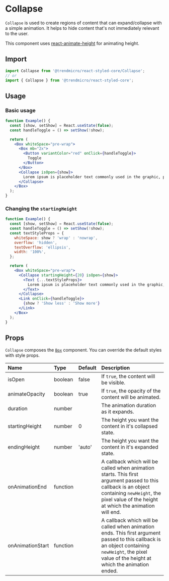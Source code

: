 # Collapse

`Collapse` is used to create regions of content that can expand/collapse with a simple animation. It helps to hide content that's not immediately relevant to the user.

This component uses [react-animate-height](https://github.com/Stanko/react-animate-height) for animating height.

## Import

```js
import Collapse from '@trendmicro/react-styled-core/Collapse';
// or
import { Collapse } from '@trendmicro/react-styled-core';
```

## Usage

### Basic usage

```jsx
function Example() {
  const [show, setShow] = React.useState(false);
  const handleToggle = () => setShow(!show);

  return (
    <Box whiteSpace="pre-wrap">
      <Box mb="2x">
        <Button variantColor="red" onClick={handleToggle}>
          Toggle
        </Button>
      </Box>
      <Collapse isOpen={show}>
        Lorem ipsum is placeholder text commonly used in the graphic, print, and publishing industries for previewing layouts and visual mockups. Lorem ipsum is placeholder text commonly used in the graphic, print, and publishing industries for previewing layouts and visual mockups. Lorem ipsum is placeholder text commonly used in the graphic, print, and publishing industries for previewing layouts and visual mockups.
      </Collapse>
    </Box>
  );
}
```

### Changing the `startingHeight`

```jsx
function Example() {
  const [show, setShow] = React.useState(false);
  const handleToggle = () => setShow(!show);
  const textStyleProps = {
    whiteSpace: show ? 'wrap' : 'nowrap',
    overflow: 'hidden',
    textOverflow: 'ellipsis',
    width: '100%',
  };

  return (
    <Box whiteSpace="pre-wrap">
      <Collapse startingHeight={20} isOpen={show}>
        <Text {...textStyleProps}>
          Lorem ipsum is placeholder text commonly used in the graphic, print, and publishing industries for previewing layouts and visual mockups. Lorem ipsum is placeholder text commonly used in the graphic, print, and publishing industries for previewing layouts and visual mockups. Lorem ipsum is placeholder text commonly used in the graphic, print, and publishing industries for previewing layouts and visual mockups.
        </Text>
      </Collapse>
      <Link onClick={handleToggle}>
        {show ? 'Show less' : 'Show more'}
      </Link>
    </Box>
  );
}
```

## Props

`Collapse` composes the [`Box`](./box) component. You can override the default styles with style props.

| Name | Type | Default | Description |
| :--- | :--- | :------ | :---------- |
| isOpen | boolean | false | If `true`, the content will be visible. |
| animateOpacity | boolean | true | If `true`, the opacity of the content will be animated. |
| duration | number | | The animation duration as it expands. |
| startingHeight | number | 0 | The height you want the content in it's collapsed state. |
| endingHeight | number | 'auto' | The height you want the content in it's expanded state. |
| onAnimationEnd | function | | A callback which will be called when animation starts. This first argument passed to this callback is an object containing `newHeight`, the pixel value of the height at which the animation will end. |
| onAnimationStart | function | | A callback which will be called when animation ends. This first argument passed to this callback is an object containing `newHeight`, the pixel value of the height at which the animation ended. |
